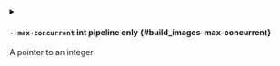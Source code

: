 
<details className="config-field -function" data-expandable="false">
<summary>

#### `--max-concurrent` <span className="config-field-type">int</span> <span className="config-field-enum"></span> <span className="config-field-default -return"></span> <span className="config-field-required" data-required="false">pipeline only</span>  {#build_images-max-concurrent}

A pointer to an integer

</summary>



</details>
